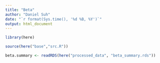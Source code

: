 ```yaml
---
title: "Beta"
author: "Daniel Suh"
date: "`r format(Sys.time(), '%d %B, %Y')`"
output: html_document
---
```


```r
library(here)

source(here("base","src.R"))
```

```r
beta.summary <- readRDS(here("processed_data", "beta_summary.rds"))
```

